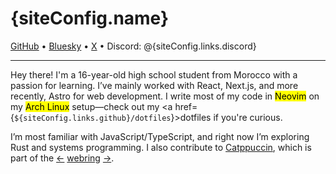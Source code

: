 
# {siteConfig.name}

<a href={siteConfig.links.github}>GitHub</a> •
<a href={siteConfig.links.bluesky}>Bluesky</a> •
<a href={siteConfig.links.x}>X</a> • Discord: @{siteConfig.links.discord}

---

Hey there! I'm a 16-year-old high school student from Morocco with a passion for learning. I’ve mainly worked with React, Next.js, and more recently, Astro for web development. I write most of my code in <mark>Neovim</mark> on my <mark>Arch Linux</mark> setup—check out my <a href={`${siteConfig.links.github}/dotfiles`}>dotfiles</a> if you're curious.

I’m most familiar with JavaScript/TypeScript, and right now I’m exploring Rust and systems programming. I also contribute to <a href="https://github.com/catppuccin">Catppuccin</a>, which is part of the <a href="https://ctp-webr.ing/nuexq/previous">←</a> <a href="https://ctp-webr.ing/">webring</a> <a href="https://ctp-webr.ing/nuexq/next">→</a>.
